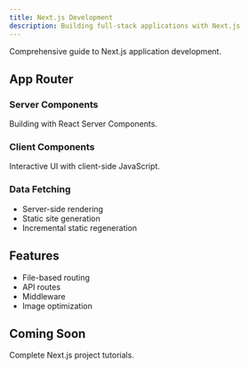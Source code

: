 ```yaml
---
title: Next.js Development
description: Building full-stack applications with Next.js
---
```



Comprehensive guide to Next.js application development.

## App Router

### Server Components

Building with React Server Components.

### Client Components

Interactive UI with client-side JavaScript.

### Data Fetching

- Server-side rendering
- Static site generation
- Incremental static regeneration

## Features

- File-based routing
- API routes
- Middleware
- Image optimization

## Coming Soon

Complete Next.js project tutorials.

